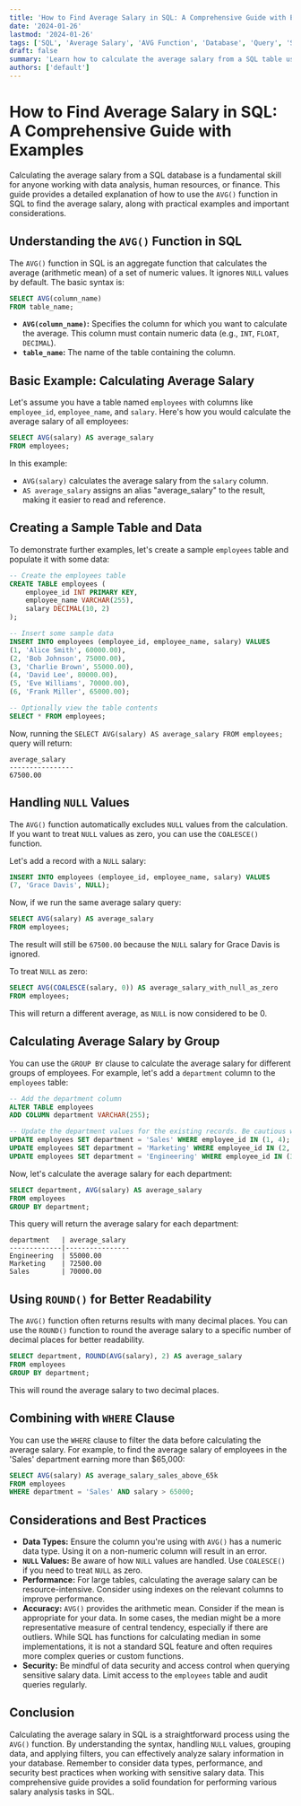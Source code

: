 ```yaml
---
title: 'How to Find Average Salary in SQL: A Comprehensive Guide with Examples'
date: '2024-01-26'
lastmod: '2024-01-26'
tags: ['SQL', 'Average Salary', 'AVG Function', 'Database', 'Query', 'Salary Analysis', 'Data Analysis', 'Salary Calculation']
draft: false
summary: 'Learn how to calculate the average salary from a SQL table using the AVG() function. This comprehensive guide covers syntax, practical examples, handling null values, and more, making it easy to perform salary analysis in your database.'
authors: ['default']
---
```


# How to Find Average Salary in SQL: A Comprehensive Guide with Examples

Calculating the average salary from a SQL database is a fundamental skill for anyone working with data analysis, human resources, or finance. This guide provides a detailed explanation of how to use the `AVG()` function in SQL to find the average salary, along with practical examples and important considerations.

## Understanding the `AVG()` Function in SQL

The `AVG()` function in SQL is an aggregate function that calculates the average (arithmetic mean) of a set of numeric values. It ignores `NULL` values by default. The basic syntax is:

```sql
SELECT AVG(column_name)
FROM table_name;
```

*   **`AVG(column_name)`:** Specifies the column for which you want to calculate the average.  This column must contain numeric data (e.g., `INT`, `FLOAT`, `DECIMAL`).
*   **`table_name`:**  The name of the table containing the column.

## Basic Example: Calculating Average Salary

Let's assume you have a table named `employees` with columns like `employee_id`, `employee_name`, and `salary`. Here's how you would calculate the average salary of all employees:

```sql
SELECT AVG(salary) AS average_salary
FROM employees;
```

In this example:

*   `AVG(salary)` calculates the average salary from the `salary` column.
*   `AS average_salary` assigns an alias "average_salary" to the result, making it easier to read and reference.

## Creating a Sample Table and Data

To demonstrate further examples, let's create a sample `employees` table and populate it with some data:

```sql
-- Create the employees table
CREATE TABLE employees (
    employee_id INT PRIMARY KEY,
    employee_name VARCHAR(255),
    salary DECIMAL(10, 2)
);

-- Insert some sample data
INSERT INTO employees (employee_id, employee_name, salary) VALUES
(1, 'Alice Smith', 60000.00),
(2, 'Bob Johnson', 75000.00),
(3, 'Charlie Brown', 55000.00),
(4, 'David Lee', 80000.00),
(5, 'Eve Williams', 70000.00),
(6, 'Frank Miller', 65000.00);

-- Optionally view the table contents
SELECT * FROM employees;
```

Now, running the `SELECT AVG(salary) AS average_salary FROM employees;` query will return:

```
average_salary
----------------
67500.00
```

## Handling `NULL` Values

The `AVG()` function automatically excludes `NULL` values from the calculation.  If you want to treat `NULL` values as zero, you can use the `COALESCE()` function.

Let's add a record with a `NULL` salary:

```sql
INSERT INTO employees (employee_id, employee_name, salary) VALUES
(7, 'Grace Davis', NULL);
```

Now, if we run the same average salary query:

```sql
SELECT AVG(salary) AS average_salary
FROM employees;
```

The result will still be `67500.00` because the `NULL` salary for Grace Davis is ignored.

To treat `NULL` as zero:

```sql
SELECT AVG(COALESCE(salary, 0)) AS average_salary_with_null_as_zero
FROM employees;
```

This will return a different average, as `NULL` is now considered to be 0.

## Calculating Average Salary by Group

You can use the `GROUP BY` clause to calculate the average salary for different groups of employees.  For example, let's add a `department` column to the `employees` table:

```sql
-- Add the department column
ALTER TABLE employees
ADD COLUMN department VARCHAR(255);

-- Update the department values for the existing records. Be cautious when running update queries on a live system.
UPDATE employees SET department = 'Sales' WHERE employee_id IN (1, 4);
UPDATE employees SET department = 'Marketing' WHERE employee_id IN (2, 5);
UPDATE employees SET department = 'Engineering' WHERE employee_id IN (3, 6, 7);
```

Now, let's calculate the average salary for each department:

```sql
SELECT department, AVG(salary) AS average_salary
FROM employees
GROUP BY department;
```

This query will return the average salary for each department:

```
department   | average_salary
-------------|----------------
Engineering  | 55000.00
Marketing    | 72500.00
Sales        | 70000.00
```

## Using `ROUND()` for Better Readability

The `AVG()` function often returns results with many decimal places.  You can use the `ROUND()` function to round the average salary to a specific number of decimal places for better readability.

```sql
SELECT department, ROUND(AVG(salary), 2) AS average_salary
FROM employees
GROUP BY department;
```

This will round the average salary to two decimal places.

## Combining with `WHERE` Clause

You can use the `WHERE` clause to filter the data before calculating the average salary. For example, to find the average salary of employees in the 'Sales' department earning more than $65,000:

```sql
SELECT AVG(salary) AS average_salary_sales_above_65k
FROM employees
WHERE department = 'Sales' AND salary > 65000;
```

## Considerations and Best Practices

*   **Data Types:** Ensure the column you're using with `AVG()` has a numeric data type.  Using it on a non-numeric column will result in an error.
*   **`NULL` Values:** Be aware of how `NULL` values are handled.  Use `COALESCE()` if you need to treat `NULL` as zero.
*   **Performance:** For large tables, calculating the average salary can be resource-intensive.  Consider using indexes on the relevant columns to improve performance.
*   **Accuracy:**  `AVG()` provides the arithmetic mean. Consider if the mean is appropriate for your data.  In some cases, the median might be a more representative measure of central tendency, especially if there are outliers. While SQL has functions for calculating median in some implementations, it is not a standard SQL feature and often requires more complex queries or custom functions.
*   **Security:**  Be mindful of data security and access control when querying sensitive salary data.  Limit access to the `employees` table and audit queries regularly.

## Conclusion

Calculating the average salary in SQL is a straightforward process using the `AVG()` function.  By understanding the syntax, handling `NULL` values, grouping data, and applying filters, you can effectively analyze salary information in your database. Remember to consider data types, performance, and security best practices when working with sensitive salary data. This comprehensive guide provides a solid foundation for performing various salary analysis tasks in SQL.
